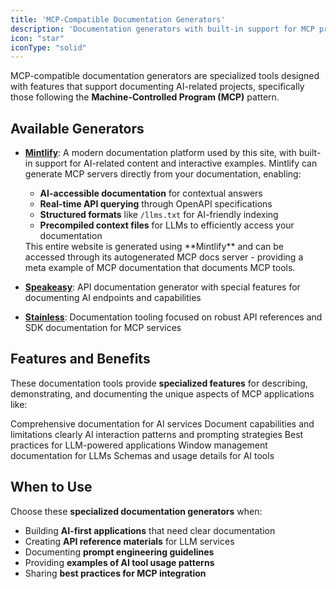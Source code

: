 ```yaml
---
title: 'MCP-Compatible Documentation Generators'
description: 'Documentation generators with built-in support for MCP projects'
icon: "star"
iconType: "solid"
---
```


MCP-compatible documentation generators are specialized tools designed with features that support documenting AI-related projects, specifically those following the **Machine-Controlled Program (MCP)** pattern.

## <Icon icon="tools" iconType="solid" /> Available Generators

- <Icon icon="leaf" iconType="solid" color="#22c55e" /> **[Mintlify](https://mintlify.com/)**: A modern documentation platform used by this site, with built-in support for AI-related content and interactive examples. Mintlify can generate MCP servers directly from your documentation, enabling:
  - <Icon icon="robot" iconType="solid" /> **AI-accessible documentation** for contextual answers
  - <Icon icon="bolt" iconType="solid" /> **Real-time API querying** through OpenAPI specifications
  - <Icon icon="code" iconType="solid" /> **Structured formats** like `/llms.txt` for AI-friendly indexing
  - <Icon icon="file-lines" iconType="solid" /> **Precompiled context files** for LLMs to efficiently access your documentation
  
  <Note>
    <Icon icon="circle-info" iconType="solid" /> This entire website is generated using **Mintlify** and can be accessed through its autogenerated MCP docs server - providing a meta example of MCP documentation that documents MCP tools.
  </Note>

- <Icon icon="microphone" iconType="solid" color="#3b82f6" /> **[Speakeasy](https://www.speakeasyapi.dev/)**: API documentation generator with special features for documenting AI endpoints and capabilities

- <Icon icon="shield" iconType="solid" color="#ef4444" /> **[Stainless](https://stainlessapi.com/)**: Documentation tooling focused on robust API references and SDK documentation for MCP services

## <Icon icon="list-check" iconType="solid" /> Features and Benefits

These documentation tools provide **specialized features** for describing, demonstrating, and documenting the unique aspects of MCP applications like:

<CardGroup >
  <Card icon="wifi" title="API Endpoints">
    Comprehensive documentation for AI services
  </Card>
  <Card icon="brain" title="Model Capabilities">
    Document capabilities and limitations clearly
  </Card>
  <Card icon="message-bot" title="Interaction Patterns">
    AI interaction patterns and prompting strategies
  </Card>
  <Card icon="puzzle-piece" title="Integration Guidelines">
    Best practices for LLM-powered applications
  </Card>
  <Card icon="expand" title="Context Management">
    Window management documentation for LLMs
  </Card>
  <Card icon="screwdriver-wrench" title="Tool Specifications">
    Schemas and usage details for AI tools
  </Card>
</CardGroup>

## <Icon icon="clock" iconType="solid" /> When to Use

Choose these **specialized documentation generators** when:

- <Icon icon="rocket" iconType="solid" /> Building **AI-first applications** that need clear documentation
- <Icon icon="book-open-reader" iconType="solid" /> Creating **API reference materials** for LLM services
- <Icon icon="message" iconType="solid" /> Documenting **prompt engineering guidelines**
- <Icon icon="code-compare" iconType="solid" /> Providing **examples of AI tool usage patterns**
- <Icon icon="share-nodes" iconType="solid" /> Sharing **best practices for MCP integration** 